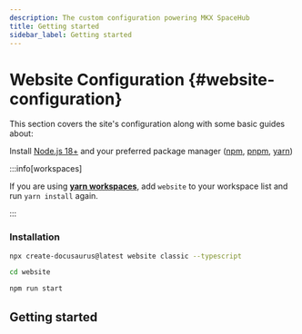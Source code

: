 ```yaml
---
description: The custom configuration powering MKX SpaceHub
title: Getting started
sidebar_label: Getting started
---
```



# Website Configuration {#website-configuration}

This section covers the site's configuration along with some basic guides about:

Install [Node.js 18+](https://nodejs.org/en/download/) and your preferred package manager ([npm](https://www.npmjs.com/), [pnpm](https://pnpm.io/), [yarn](https://yarnpkg.com/))


:::info[workspaces]

If you are using [**yarn workspaces**](https://yarnpkg.com/features/workspaces), add `website` to your workspace list and run `yarn install` again.

:::



### Installation

```bash
npx create-docusaurus@latest website classic --typescript
```
```bash
cd website
```
```bash npm2yarn
npm run start
```

## Getting started

<DocCardList />